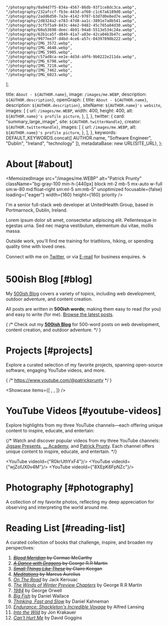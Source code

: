 
    "/photography/0a94d7f5-834a-4567-86db-93f1ce8dc3ca.webp",
    "/photography/232afccf-fb3e-443d-af60-c1c67a6189d0.webp",
    "/photography/2add6d50-7a3e-4142-9707-b3d7d0e8ed7e.webp",
    "/photography/2d8324a2-e783-47d8-aa1c-3891e7a8b541.webp",
    "/photography/3cf5f5a9-843c-44e2-9482-45c765a84d30.webp",
    "/photography/60a53698-deec-4b91-94a8-5513e534c24a.webp",
    "/photography/62b1ca5f-d849-41a7-a83e-42ca04b3b47c.webp",
    "/photography/9977ee3f-d4bd-4ce6-a57c-04397898b222.webp",
    "/photography/IMG_3572.webp",
    "/photography/IMG_4648.webp",
    "/photography/IMG_5905.webp",
    "/photography/c57ad8ca-ee1e-4d3d-a9f6-9b0222e211da.webp",
    "/photography/IMG_6798.webp",
    "/photography/IMG_7218.webp",
    "/photography/IMG_7462.webp",
    "/photography/IMG_6023.webp",
];

  title: `About - ${AUTHOR.name}`,
  image: `/images/me.WEBP`,
  description: `${AUTHOR.description}`,
  openGraph: {
    title: `About - ${AUTHOR.name}`,
    description: `${AUTHOR.description}`,
    siteName: `${AUTHOR.name}'s website`,
    images: [
      {
        url: `/images/me.WEBP`,
        width: 400,
        height: 400,
        alt: `${AUTHOR.name}'s profile picture`,
      },
    ],
  },
  twitter: {
    card: "summary_large_image",
    site: `${AUTHOR.twitterHandle}`,
    creator: `${AUTHOR.twitterHandle}`,
    images: [
      {
        url: `/images/me.WEBP`,
        alt: `${AUTHOR.name}'s profile picture`,
      },
    ],
  },
  keywords: DEFAULT_KEYWORDS.concat([
    AUTHOR.name,
    "Software Engineer",
    "Dublin",
    "Ireland",
    "technology"
  ]),
  metadataBase: new URL(SITE_URL),
};

# About [#about]

<MemoizedImage
src="/images/me.WEBP"
alt="Patrick Prunty"
className="bg-gray-100 min-h-[440px] block mt-2 mb-5 mx-auto w-full sm:w-80 md:float-right sm:ml-5 sm:mb-5"
unoptimized
focusable={false}
loading={"eager"}
width={160}
height={160}
priority
/>

I'm a senior full-stack web developer at UnitedHealth Group, based in Portmarnock, Dublin, Ireland.

Lorem ipsum dolor sit amet, consectetur adipiscing elit. Pellentesque in egestas urna. Sed nec magna vestibulum, elementum dui vitae, mollis massa.

Outside work, you'll find me training for triathlons, hiking, or spending quality time with loved ones.

Connect with me on [Twitter](), or via [E-mail](mailto:patrickprunty.business@gmail.com) for business enquires. ☕️

# 500ish Blog [#blog]

My [500ish Blog](/) covers a variety of topics, including web development, outdoor adventure, and content creation.

All posts are written in **500ish words**; making them easy to read (for you) and
                                           easy to write (for me). [Browse the latest posts](/).

{
/*
Check out my [**500ish Blog**](/) for 500-word posts on web development, content creation, and outdoor adventure.
*/
}

# Projects [#projects]

Explore a curated selection of my favorite projects, spanning open-source software, engaging YouTube videos, and more.

{
/*
https://www.youtube.com/@patrickprunty
*/
}

<Showcase items={[
<ProjectCard
  key="jigsaw-presents"
  imagePath="/images/projects/jigsaw-presents.webp"
  title="Jigsaw Presents"
  description="A YouTube channel providing insight into trending films and television series through video essays."
  url="https://www.youtube.com/channel/UCx8iHEGQMyeInLgPQ81-EJA?sub_confirmation=1"
/>,
<ProjectCard
  key="samwise"
  imagePath="/images/projects/samwise-v2.png"
  title="Samwise"
  description="A high-performance open-source digital blog and portfolio starter template built with Next.js 15."
  url="https://samwise.wtf"
/>,
<ProjectCard
  key="samwise"
  imagePath="/images/projects/tmplate.png"
  title="tmplate.xyz"
  description="An open-source application showcasing Polymorphic Web Design and built with Next.js 15."
  url="https://tmplate.xyz/"
/>
]} />

# YouTube Videos [#youtube-videos]

Explore highlights from my three YouTube channels—each offering unique content to inspire, educate, and entertain:

{/*
Watch and discover popular videos from my three YouTube channels: [Jigsaw Presents](), [__ Academy](), and
[Patrick Prunty](). Each channel offers unique content to inspire, educate, and entertain.
*/}

<YouTube videoId={"R0krUthYxF4"}/>
<YouTube videoId={"wjZofJX0v4M"}/>
<YouTube videoId={"8XEpK6FpNZc"}/>

# Photography [#photography]

A collection of my favorite photos, reflecting my deep appreciation for observing and interpreting the world around me.

<PhotoGrid images={photographyImages} />

# Reading List [#reading-list]

A curated collection of books that challenge, inspire, and broaden my perspectives:

1. ~~*[Blood Meridian](https://en.wikipedia.org/wiki/Blood_Meridian)* by Cormac McCarthy~~
2. ~~*[A Dance with Dragons](https://en.wikipedia.org/wiki/A_Dance_with_Dragons)* by George R.R Martin~~
3. ~~[*Small Things Like These*](https://en.wikipedia.org/wiki/Small_Things_Like_These) by Claire Keegan~~
4. ~~[*Meditations*](https://en.wikipedia.org/wiki/Meditations) by Marcus Aurelius~~
5. [*On The Road*](https://en.wikipedia.org/wiki/On_the_Road) by Jack Kerouac
6. [*The Winds of Winter Preview Chapters*](/downloads/The%20Winds%20of%20Winter%20(Preview%20Chapters)%20-%20by%20George%20R.R%20Martin%20Compiled%20by%20Patrick%20P.pdf) by George R.R Martin
7. [*1984*](https://en.wikipedia.org/wiki/Nineteen_Eighty-Four) by George Orwell
8. [*Big Fish*](https://en.wikipedia.org/wiki/Big_Fish) by Daniel Wallace
9. [*Thinking, Fast and Slow*](https://en.wikipedia.org/wiki/Thinking,_Fast_and_Slow) by Daniel Kahneman
10. [*Endurance: Shackleton's Incredible Voyage*](https://en.wikipedia.org/wiki/Endurance:_Shackleton%27s_Incredible_Voyage) by Alfred Lansing
11. [*Into the Wild*](https://en.wikipedia.org/wiki/Into_the_Wild_(book)) by Jon Krakauer
12. [*Can't Hurt Me*](https://en.wikipedia.org/wiki/Can%27t_Hurt_Me) by David Goggins
